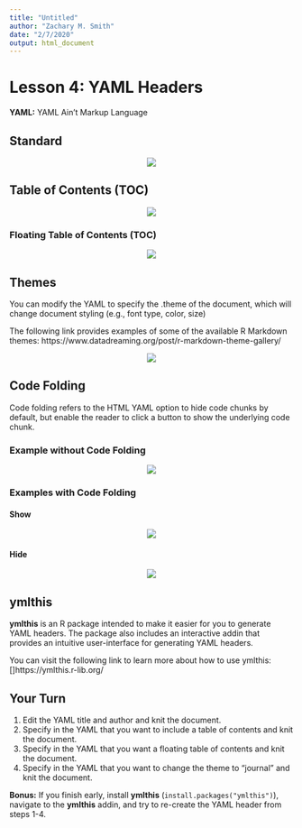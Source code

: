 ```yaml
---
title: "Untitled"
author: "Zachary M. Smith"
date: "2/7/2020"
output: html_document
---
```


# Lesson 4: YAML Headers

__YAML:__ YAML Ain’t Markup Language

## Standard

<center>
![](images/rmarkdown/yaml_1.png)
</center>

## Table of Contents (TOC)

<center>
![](images/rmarkdown/yaml_2.png)
</center>

### Floating Table of Contents (TOC)

<center>
![](images/rmarkdown/yaml_3.png)
</center>

## Themes

You can modify the YAML to specify the .theme of the document, which will change document styling (e.g., font type, color, size)

The following link provides examples of some of the available R Markdown themes: https://www.datadreaming.org/post/r-markdown-theme-gallery/


<center>
![](images/rmarkdown/yaml_4.png)
</center>

## Code Folding

Code folding refers to the HTML YAML option to hide code chunks by default, but enable the reader to click a button to show the underlying code chunk.

### Example without Code Folding

<center>
![](images/rmarkdown/folding_non.png)
</center>

### Examples with Code Folding

#### Show

<center>
![](images/rmarkdown/folding_show.png)
</center>

#### Hide

<center>
![](images/rmarkdown/folding_hide.png)
</center>

## ymlthis

__ymlthis__ is an R package intended to make it easier for you to generate YAML headers. The package also includes an interactive addin that provides an intuitive user-interface for generating YAML headers.

You can visit the following link to learn more about how to use ymlthis: []https://ymlthis.r-lib.org/

## Your Turn

1. Edit the YAML title and author and knit the document.
2. Specify in the YAML that you want to include a table of contents and knit the document.
3. Specify in the YAML that you want a floating table of contents and knit the document.
4. Specify in the YAML that you want to change the theme to "journal" and knit the document.

__Bonus:__ If you finish early, install __ymlthis__ (`install.packages("ymlthis")`), navigate to the __ymlthis__ addin, and try to re-create the YAML header from steps 1-4.